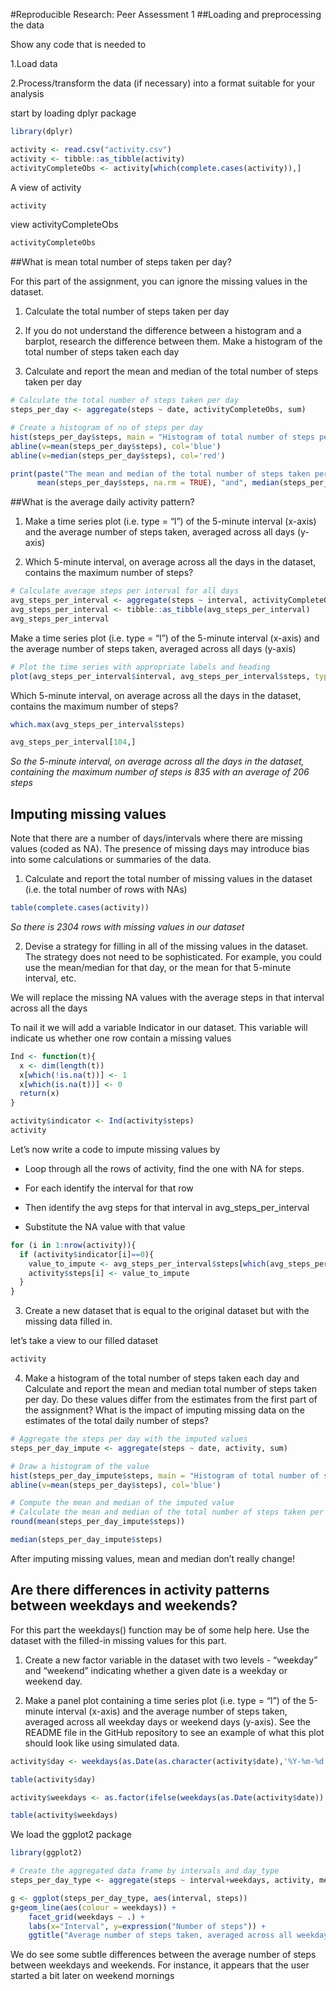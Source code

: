 #Reproducible Research: Peer Assessment 1
##Loading and preprocessing the data

Show any code that is needed to

1.Load data

2.Process/transform the data (if necessary) into a format suitable for your analysis

start by loading dplyr package
```r
library(dplyr)
```


```r
activity <- read.csv("activity.csv")
activity <- tibble::as_tibble(activity)
activityCompleteObs <- activity[which(complete.cases(activity)),]
```

A view of activity

```r
activity
```

view activityCompleteObs

```r
activityCompleteObs
```

##What is mean total number of steps taken per day?

For this part of the assignment, you can ignore the missing values in the dataset.

1. Calculate the total number of steps taken per day

2. If you do not understand the difference between a histogram and a barplot, research the difference between them. Make a histogram of the total number of steps taken each day

3. Calculate and report the mean and median of the total number of steps taken per day

```r
# Calculate the total number of steps taken per day
steps_per_day <- aggregate(steps ~ date, activityCompleteObs, sum)

# Create a histogram of no of steps per day
hist(steps_per_day$steps, main = "Histogram of total number of steps per day", xlab = "Steps per day")
abline(v=mean(steps_per_day$steps), col='blue')
abline(v=median(steps_per_day$steps), col='red')
```
```r
print(paste("The mean and median of the total number of steps taken per day are:",
      mean(steps_per_day$steps, na.rm = TRUE), "and", median(steps_per_day$steps, na.rm = TRUE)))
```

##What is the average daily activity pattern?

1. Make a time series plot (i.e. type = "l") of the 5-minute interval (x-axis) and the average number of steps taken, averaged across all days (y-axis)

2. Which 5-minute interval, on average across all the days in the dataset, contains the maximum number of steps?

```r
# Calculate average steps per interval for all days 
avg_steps_per_interval <- aggregate(steps ~ interval, activityCompleteObs, mean)
avg_steps_per_interval <- tibble::as_tibble(avg_steps_per_interval)
avg_steps_per_interval
```


Make a time series plot (i.e. type = "l") of the 5-minute interval (x-axis) and the average number of steps taken, averaged across all days (y-axis)

```r
# Plot the time series with appropriate labels and heading
plot(avg_steps_per_interval$interval, avg_steps_per_interval$steps, type='l', col="blue", main="Average number of steps by Interval", xlab="Time Intervals", ylab="Average number of steps")
```


Which 5-minute interval, on average across all the days in the dataset, contains the maximum number of steps?

```r
which.max(avg_steps_per_interval$steps)
```

```r
avg_steps_per_interval[104,]
```

*So the 5-minute interval, on average across all the days in the dataset, containing the maximum number of steps is 835 with an average of 206 steps*

## Imputing missing values

Note that there are a number of days/intervals where there are missing values (coded as NA). The presence of missing days may introduce bias into some calculations or summaries of the data.

1. Calculate and report the total number of missing values in the dataset (i.e. the total number of rows with NAs)

```r
table(complete.cases(activity))
```

*So there is 2304 rows with missing values in our dataset*


2. Devise a strategy for filling in all of the missing values in the dataset. The strategy does not need to be sophisticated. For example, you could use the mean/median for that day, or the mean for that 5-minute interval, etc.

We will replace the missing NA values with the average steps in that interval across all the days

To nail it we will add a variable Indicator in our dataset. This variable will indicate us whether one row contain a missing values


```r
Ind <- function(t){
  x <- dim(length(t))
  x[which(!is.na(t))] <- 1
  x[which(is.na(t))] <- 0
  return(x)
}
```

```r
activity$indicator <- Ind(activity$steps)
activity
```


Let's now write a code to impute missing values by

- Loop through all the rows of activity, find the one with NA for steps.

- For each identify the interval for that row

- Then identify the avg steps for that interval in avg_steps_per_interval

- Substitute the NA value with that value


```r
for (i in 1:nrow(activity)){
  if (activity$indicator[i]==0){
    value_to_impute <- avg_steps_per_interval$steps[which(avg_steps_per_interval$interval == activity$interval[i])]
    activity$steps[i] <- value_to_impute
  }
}
```


3. Create a new dataset that is equal to the original dataset but with the missing data filled in.

let's take a view to our filled dataset

```r
activity
```


4. Make a histogram of the total number of steps taken each day and Calculate and report the mean and median total number of steps taken per day. Do these values differ from the estimates from the first part of the assignment? What is the impact of imputing missing data on the estimates of the total daily number of steps?


```r
# Aggregate the steps per day with the imputed values
steps_per_day_impute <- aggregate(steps ~ date, activity, sum)

# Draw a histogram of the value 
hist(steps_per_day_impute$steps, main = "Histogram of total number of steps per day (IMPUTED)", xlab = "Steps per day")
abline(v=mean(steps_per_day$steps), col='blue')
```


```r
# Compute the mean and median of the imputed value
# Calculate the mean and median of the total number of steps taken per day
round(mean(steps_per_day_impute$steps))
```

```r
median(steps_per_day_impute$steps)
```

After imputing missing values, mean and median don't really change!

## Are there differences in activity patterns between weekdays and weekends?

For this part the weekdays() function may be of some help here. Use the dataset with the filled-in missing values for this part.

1. Create a new factor variable in the dataset with two levels - "weekday" and "weekend" indicating whether a given date is a weekday or weekend day.

2. Make a panel plot containing a time series plot (i.e. type = "l") of the 5-minute interval (x-axis) and the average number of steps taken, averaged across all weekday days or weekend days (y-axis). See the README file in the GitHub repository to see an example of what this plot should look like using simulated data.


```r
activity$day <- weekdays(as.Date(as.character(activity$date),'%Y-%m-%d'))
```



```r
table(activity$day)
```


```r
activity$weekdays <- as.factor(ifelse(weekdays(as.Date(activity$date)) %in% c("samedi", "dimanche"), "weekend", "weekday"))
```


```r
table(activity$weekdays)
```




We load the ggplot2 package

```r
library(ggplot2)
```

```r
# Create the aggregated data frame by intervals and day_type
steps_per_day_type <- aggregate(steps ~ interval+weekdays, activity, mean)
```


```r
g <- ggplot(steps_per_day_type, aes(interval, steps))
g+geom_line(aes(colour = weekdays)) +
    facet_grid(weekdays ~ .) +
    labs(x="Interval", y=expression("Number of steps")) +
    ggtitle("Average number of steps taken, averaged across all weekday days or weekend days")
```

We do see some subtle differences between the average number of steps between weekdays and weekends. For instance, it appears that the user started a bit later on weekend mornings